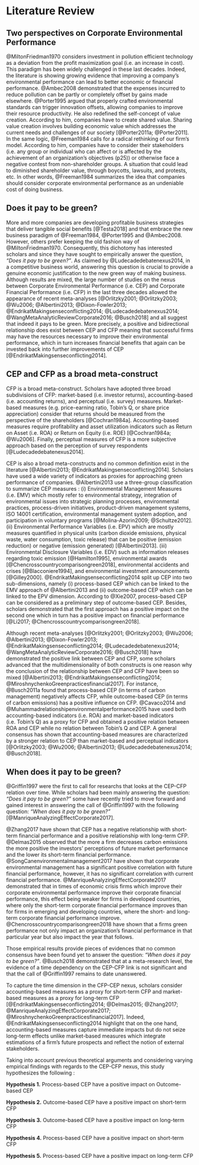 

# Literature Review


## Two perspectives on Corporate Environmental Performance

@MiltonFriedman1970 considers investment in pollution efficient technology as a deviation from the profit maximization goal (i.e. an increase in cost). This paradigm has been widely challenged in these last decades. Indeed, the literature is showing growing evidence that improving a company's environmental performance can lead to better economic or financial performance. @Ambec2008 demonstrated that the expenses incurred to reduce pollution can be partly or completely offset by gains made elsewhere. @Porter1995 argued that properly crafted environmental standards can trigger innovation offsets, allowing companies to improve their resource productivity. He also redefined the self-concept of value creation. According to him, companies have to create shared value. Sharing value creation involves building economic value which addresses the current needs and challenges of our society [@Porter2011a; @Porter2011]. In the same logic, @Freeman1984 calls for a radical rethinking of our firm's model. According to him, companies have to consider their stakeholders (i.e. any group or individual who can affect or is affected by the achievement of an organization's objectives (p25)) or otherwise face a negative contest from non-shareholder groups. A situation that could lead to diminished shareholder value, through boycotts, lawsuits, and protests, etc. In other words, @Freeman1984 summarizes the idea that companies should consider corporate environmental performance as an undeniable cost of doing business. 

## Does it pay to be green?

More and more companies are developing profitable business strategies that deliver tangible social benefits [@Testa2018] and that embrace the new business paradigm of @Freeman1984, @Porter1995 and @Ambec2008. However, others prefer keeping the old fashion way of @MiltonFriedman1970. Consequently, this dichotomy has interested scholars and since they have sought to empirically answer the question, *"Does it pay to be green?"*. As claimed by @Ludecadedebatenexus2014, in a competitive business world, answering this question is crucial to provide a genuine economic justification to the new green way of making business. Although results are mixed, the large number of studies on the nexus between Corporate Environmental Performance (i.e. CEP) and Corporate Financial Performance (i.e. CFP) in the last three decades allowed the appearance of recent meta-analyses \footnote{Initially, the literature focused on the link between Corporate Social Performance (i.e. CSP) and Corporate Financial Performance (i.e. CFP). Orlitzky and Benjamin (2001) were the first to consider CEP as apart from CSP. Given that Busch and Friede (2018) could not detect statistically significant differences between the effects of environmental CEP and social-related CSP on CFP and concludes that good CSP pays off, whether social or environmental related, this study considers CSP equals to CEP.} [@Orlitzky2001; @Orlitzky2003; @Wu2006; @Albertini2013; @Dixon-Fowler2013; @EndrikatMakingsenseconflicting2014; @Ludecadedebatenexus2014; @WangMetaAnalyticReviewCorporate2016; @Busch2018] and all suggest that indeed it pays to be green. More precisely, a positive and bidirectional relationship does exist between CEP and CFP meaning that successful firms may have the resources necessary to improve their environmental performance, which in turn increases financial benefits that again can be invested back into further improvements of CEP [@EndrikatMakingsenseconflicting2014].


## CEP and CFP as a broad meta-construct

CFP is a broad meta-construct. Scholars have adopted three broad subdivisions of CFP: market-based (i.e. investor returns), accounting-based (i.e. accounting returns), and perceptual (i.e. survey) measures. Market-based measures (e.g. price-earning ratio, Tobin's Q, or share price appreciation) consider that returns should be measured from the perspective of the shareholders [@Cochran1984a]. Accounting-based measures require profitability and asset utilization indicators such as Return on Asset (i.e. ROA) or Return on Equity (i.e. ROE) [@Cochran1984a; @Wu2006]. Finally, perceptual measures of CFP is a more subjective approach based on the perception of survey respondents [@Ludecadedebatenexus2014]. 

CEP is also a broad meta-constructs and no common definition exist in the literature [@Albertini2013; @EndrikatMakingsenseconflicting2014]. Scholars have used a wide variety of indicators as proxies for approaching green performance of companies. @Albertini2013 use a three-group classification to summarize CEP measures : (i) Environmental Management Measures (i.e. EMV) which mostly refer to environmental strategy, integration of environmental issues into strategic planning processes, environmental practices, process-driven initiatives, product-driven management systems, ISO 14001 certification, environmental management system adoption, and participation in voluntary programs [@Molina-Azorin2009; @Schultze2012]. (ii) Environmental Performance Variables (i.e. EPV) which are mostly measures quantified in physical units (carbon dioxide emissions, physical waste, water consumption, toxic release) that can be positive (emission reduction) or negative (emission generated) [@Albertini2013]. (iii) Environmental Disclosure Variables (i.e. EDV) such as information releases regarding toxic emission [@Hamilton1995], environmental awards [@Chencrosscountrycomparisongreen2018], environmental accidents and crises [@Blacconiere1994], and environmental investment announcements [@Gilley2000]. @EndrikatMakingsenseconflicting2014 split up CEP into two sub-dimensions, namely (i) process-based CEP which can be linked to the EMV approach of @Albertini2013 and (ii) outcome-based CEP which can be linked to the EPV dimension. According to @Xie2007, process-based CEP can be considered as a preliminary step of outcome-based CEP. Besides, scholars demonstrated that the first approach has a positive impact on the second one which in turn has a positive impact on financial performance [@Li2017; @Chencrosscountrycomparisongreen2018]. 

Although recent meta-analyses [@Orlitzky2001; @Orlitzky2003; @Wu2006; @Albertini2013; @Dixon-Fowler2013; @EndrikatMakingsenseconflicting2014; @Ludecadedebatenexus2014; @WangMetaAnalyticReviewCorporate2016; @Busch2018] have demonstrated the positive link between CEP and CFP, some scholars advanced that the multidimensionality of both constructs is one reason why the conclusion of the relationship between CEP and CFP have been so mixed [@Albertini2013; @EndrikatMakingsenseconflicting2014; @MiroshnychenkoGreenpracticesfinancial2017]. For instance, @Busch2011a  found that process-based CEP (in terms of carbon management) negatively affects CFP, while outcome-based CEP (in terms of carbon emissions) has a positive influence on CFP. @Cavaco2014 and @Muhammadrelationshipenvironmentalperformance2015 have used both accounting-based indicators (i.e. ROA) and market-based indicators (i.e. Tobin's Q) as a proxy for CFP and obtained a positive relation between ROA and CEP while no relation between Tobin's Q and CEP. A general consensus has shown that accounting-based measures are characterized by a stronger relation to CEP than market-based and perceptual indicators [@Orlitzky2003; @Wu2006; @Albertini2013; @Ludecadedebatenexus2014; @Busch2018]. 


## When does it pay to be green?

@Griffin1997 were the first to call for researchs that looks at the CEP-CFP relation over time. While scholars had been mainly answering the  question: *"Does it pay to be green?"* some have recently tried to move forward and gained interest in answering the call of @Griffin1997 with the following question: *"When does it pay to be green?"* [@ManriqueAnalyzingEffectCorporate2017]. 

@Zhang2017 have shown that CEP has a negative relationship with short-term financial performance and a positive relationship with long-term CFP. @Delmas2015 observed that the more a firm decreases carbon emissions the more positive the investors' perceptions of future market performance and the lower its short-term financial performance. @SongCanenvironmentalmanagement2017 have shown that corporate environmental management has a significant positive correlation with future financial performance, however, it has no significant correlation with current financial performance. @ManriqueAnalyzingEffectCorporate2017 demonstrated that in times of economic crisis firms which improve their corporate environmental performance improve their corporate financial performance, this effect being weaker for firms in developed countries, where only the short-term corporate financial performance improves than for firms in emerging and developing countries, where the short- and long-term corporate financial performance improve. @Chencrosscountrycomparisongreen2018 have shown that a firms green performance not only impact an organization's financial performance in that particular year but also impact the year that follows.

Those empirical results provide pieces of evidences that no common consensus have been found yet to answer the question: *"When does it pay to be green?"*. @Busch2018 demonstrated that at a meta-research level, the evidence of a time dependency on the CEP-CFP link is not significant and that the call of @Griffin1997 remains to date unanswered. 

To capture the time dimension in the CFP-CEP nexus, scholars consider accounting-based measures as a proxy for short-term CFP and market-based measures as a proxy for long-term CFP [@EndrikatMakingsenseconflicting2014; @Delmas2015; @Zhang2017; @ManriqueAnalyzingEffectCorporate2017; @MiroshnychenkoGreenpracticesfinancial2017]. Indeed, @EndrikatMakingsenseconflicting2014 highlight that on the one hand, accounting-based measures capture immediate impacts but do not seize long-term effects unlike market-based measures which integrate estimations of a firm's future prospects and reflect the notion of external stakeholders.

Taking into account previous theoretical arguments and considering varying empirical findings with regards to the CEP-CFP nexus, this study hypothesizes the following : 

\vspace{0.5cm}
**Hypothesis 1.** Process-based CEP have a positive impact on Outcome-based CEP

**Hypothesis 2.** Outcome-based CEP have a positive impact on short-term CFP

**Hypothesis 3.** Outcome-based CEP have a positive impact on long-term CFP

**Hypothesis 4.** Process-based CEP have a positive impact on short-term CFP

**Hypothesis 5.** Process-based CEP have a positive impact on long-term CFP










